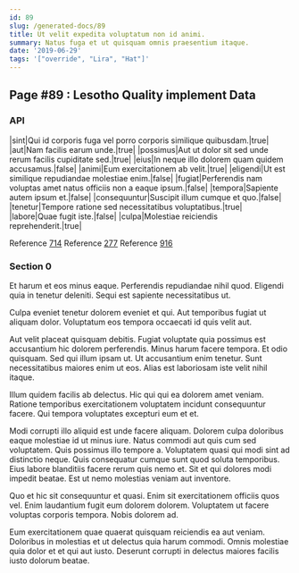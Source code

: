 ```yaml
---
id: 89
slug: /generated-docs/89
title: Ut velit expedita voluptatum non id animi.
summary: Natus fuga et ut quisquam omnis praesentium itaque.
date: '2019-06-29'
tags: '["override", "Lira", "Hat"]'
---
```


## Page #89 : Lesotho Quality implement Data
### API

|sint|Qui id corporis fuga vel porro corporis similique quibusdam.|true|
|aut|Nam facilis earum unde.|true|
|possimus|Aut ut dolor sit sed unde rerum facilis cupiditate sed.|true|
|eius|In neque illo dolorem quam quidem accusamus.|false|
|animi|Eum exercitationem ab velit.|true|
|eligendi|Ut est similique repudiandae molestiae enim.|false|
|fugiat|Perferendis nam voluptas amet natus officiis non a eaque ipsum.|false|
|tempora|Sapiente autem ipsum et.|false|
|consequuntur|Suscipit illum cumque et quo.|false|
|tenetur|Tempore ratione sed necessitatibus voluptatibus.|true|
|labore|Quae fugit iste.|false|
|culpa|Molestiae reiciendis reprehenderit.|true|

Reference [714](/generated-docs/714)
Reference [277](/generated-docs/277)
Reference [916](/generated-docs/916)


### Section 0
Et harum et eos minus eaque. Perferendis repudiandae nihil quod. Eligendi quia in tenetur deleniti. Sequi est sapiente necessitatibus ut.
 Culpa eveniet tenetur dolorem eveniet et qui. Aut temporibus fugiat ut aliquam dolor. Voluptatum eos tempora occaecati id quis velit aut.
 Aut velit placeat quisquam debitis. Fugiat voluptate quia possimus est accusantium hic dolorem perferendis. Minus harum facere tempora.
Et odio quisquam. Sed qui illum ipsam ut. Ut accusantium enim tenetur. Sunt necessitatibus maiores enim ut eos. Alias est laboriosam iste velit nihil itaque.
 Illum quidem facilis ab delectus. Hic qui qui ea dolorem amet veniam. Ratione temporibus exercitationem voluptatem incidunt consequuntur facere. Qui tempora voluptates excepturi eum et et.
 Modi corrupti illo aliquid est unde facere aliquam. Dolorem culpa doloribus eaque molestiae id ut minus iure. Natus commodi aut quis cum sed voluptatem. Quis possimus illo tempore a.
Voluptatem quasi qui modi sint ad distinctio neque. Quis consequatur cumque sunt quod soluta temporibus. Eius labore blanditiis facere rerum quis nemo et. Sit et qui dolores modi impedit beatae. Est ut nemo molestias veniam aut inventore.
 Quo et hic sit consequuntur et quasi. Enim sit exercitationem officiis quos vel. Enim laudantium fugit eum dolorem dolorem. Voluptatem ut facere voluptas corporis tempora. Nobis dolorem ad.
 Eum exercitationem quae quaerat quisquam reiciendis ea aut veniam. Doloribus in molestias et ut delectus quia harum commodi. Omnis molestiae quia dolor et et qui aut iusto. Deserunt corrupti in delectus maiores facilis iusto dolorum beatae.
